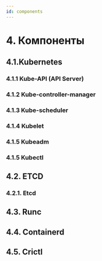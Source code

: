 ```yaml
---
id: components
---
```



# 4. Компоненты

## 4.1.Kubernetes

### 4.1.1 Kube-API (API Server)
<KubeAPIAbout/>

### 4.1.2 Kube-controller-manager
<KubeControllerManagerAbout/>

### 4.1.3 Kube-scheduler
<KubeSchedulerAbout/>

### 4.1.4 Kubelet
<KubeletAbout/>

### 4.1.5 Kubeadm
<KubeadmAbout/>

### 4.1.5 Kubectl
<KubectlAbout/>

## 4.2. ETCD
### 4.2.1. Etcd
<ETCDAbout/>

## 4.3. Runc
<RuncAbout/>

## 4.4. Containerd
<ContainerdAbout/>

## 4.5. Crictl
<CrictlAbout/>
